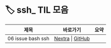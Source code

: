 
# 🏷️ ssh_ TIL 모음

<LabelIcons />

| 제목 | 바로가기 | 요약 |
|------|----------|------|
| 06 issue bash ssh | [Nextra](/til/til-2025/til-07/06-issue-bash-ssh) \| [GitHub](https://github.com/MinHyeok-lee1/TIL/blob/main/2025/07/06-issue-bash-ssh.md) |  |
